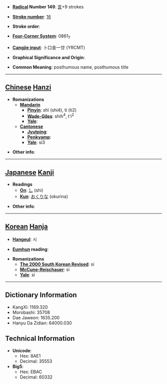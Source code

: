 * '''[[Wiktionary:Chinese radical index| Radical]] Number 149''': [[Wiktionary:Chinese radical index 言|言]]+9 strokes

* '''[[Wiktionary:Chinese total strokes index|Stroke number]]''': [[Wiktionary:Chinese total strokes index 16|16]]

* '''Stroke order''': 

* '''[[Wiktionary:Chinese four corner index|Four-Corner System]]''': 0861<sub>7</sub>

* '''[[Wiktionary:Chinese Cangjie index|Cangjie input]]''': 卜口金一廿 (YRCMT)

* '''Graphical Significance and Origin''': 

* '''Common Meaning''': posthumous name, posthumous title

----

== [[Chinese]] [[Hanzi]] ==

* '''Romanizations'''
** '''[[Mandarin]]'''
*** '''[[Pinyin]]''': shì (shi4), tí (ti2)
*** '''[[Wade-Giles]]''': shih<sup>4</sup>, t'i<sup>2</sup>
*** '''[[Yale]]''': 
** '''[[Cantonese]]'''
*** '''[[Jyutping]]''':
*** '''[[Penkyamp]]''': 
*** '''[[Yale]]''': si3

* '''Other info''': 

----

== [[Japanese]] [[Kanji]] ==

* '''Readings'''
** '''[[On]]''': [[し]] (shi)
** '''[[Kun]]''': [[おくりな]] (okurina)

* '''Other info''':  

----

== [[Korean]] [[Hanja]] ==

* '''[[Hangeul]]''': 시

* '''[[Eumhun]] reading''': 

* '''Romanizations'''
** '''[[The 2000 South Korean Revised Romanization|The 2000 South Korean Revised]]''': si
** '''[[McCune-Reischauer]]''': si
** '''[[Yale]]''': si

----

== Dictionary Information ==

* KangXi: 1169.320
* Morobashi: 35708
* Dae Jaweon: 1635.200
* Hanyu Da Zidian: 64000.030

== Technical Information ==

* '''Unicode''':
** Hex: 8AE1
** Decimal: 35553
* '''Big5''':
** Hex: EBAC
** Decimal: 60332
